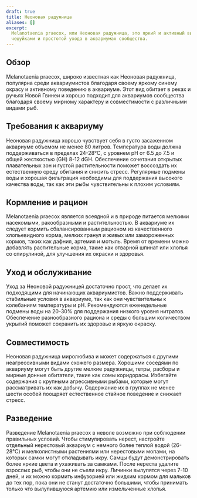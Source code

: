 ```yaml
---
draft: true
title: Неоновая радужница
aliases: []
excerpt:
  Melanotaenia praecox, или Неоновая радужница, это яркий и активный вид радужниц, известный своими мерцающими синими
  чешуйками и простотой ухода в аквариумах сообщества.
---
```


## Обзор

Melanotaenia praecox, широко известная как Неоновая радужница, популярна среди аквариумистов благодаря своему яркому
синему окрасу и активному поведению в аквариуме. Этот вид обитает в реках и ручьях Новой Гвинеи и хорошо подходит для
аквариумов сообщества благодаря своему мирному характеру и совместимости с различными видами рыб.

## Требования к аквариуму

Неоновая радужница хорошо чувствует себя в густо засаженном аквариуме объемом не менее 80 литров. Температура воды
должна поддерживаться в пределах 24-28°C, с уровнем pH от 6.5 до 7.5 и общей жесткостью (GH) 8-12 dGH. Обеспечение
сочетания открытых плавательных зон и густой растительности поможет воссоздать их естественную среду обитания и снизить
стресс. Регулярные подмены воды и хорошая фильтрация необходимы для поддержания высокого качества воды, так как эти рыбы
чувствительны к плохим условиям.

## Кормление и рацион

Melanotaenia praecox является всеядной и в природе питается мелкими насекомыми, ракообразными и растительностью. В
аквариуме их следует кормить сбалансированным рационом из качественного хлопьевидного корма, мелких гранул и живых или
замороженных кормов, таких как дафния, артемия и мотыль. Время от времени можно добавлять растительные корма, такие как
отварной шпинат или хлопья со спирулиной, для улучшения их окраски и здоровья.

## Уход и обслуживание

Уход за Неоновой радужницей достаточно прост, что делает их подходящими для начинающих аквариумистов. Важно поддерживать
стабильные условия в аквариуме, так как они чувствительны к колебаниям температуры и pH. Рекомендуются еженедельные
подмены воды на 20-30% для поддержания низкого уровня нитратов. Обеспечение разнообразного рациона и среды с большим
количеством укрытий поможет сохранить их здоровье и яркую окраску.

## Совместимость

Неоновая радужница миролюбива и может содержаться с другими неагрессивными видами схожего размера. Хорошими соседями по
аквариуму могут быть другие мелкие радужницы, тетры, расборы и мирные донные обитатели, такие как сомы коридорасы.
Избегайте содержания с крупными агрессивными рыбами, которые могут рассматривать их как добычу. Содержание их в группах
не менее шести особей поощряет естественное стайное поведение и снижает стресс.

## Разведение

Разведение Melanotaenia praecox в неволе возможно при соблюдении правильных условий. Чтобы стимулировать нерест,
настройте отдельный нерестовый аквариум с немного более теплой водой (26-28°C) и мелколистными растениями или
нерестовыми мопами, на которых самки могут откладывать икру. Самцы будут демонстрировать более яркие цвета и ухаживать
за самками. После нереста удалите взрослых рыб, чтобы они не съели икру. Личинки вылупятся через 7-10 дней, и их можно
кормить инфузорией или жидким кормом для мальков до тех пор, пока они не станут достаточно большими, чтобы принимать
только что вылупившуюся артемию или измельченные хлопья.
